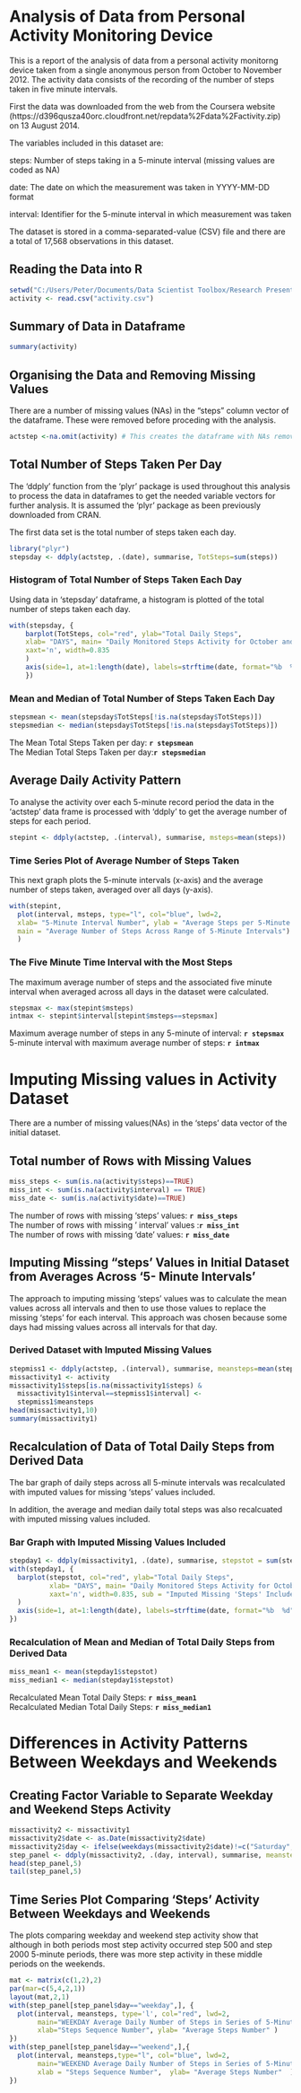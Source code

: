 Analysis of Data from Personal Activity Monitoring Device
========================================================

This is a report of the analysis of data from a personal activity monitorng device taken from a single anonymous person from October to November 2012.  The activity data consists of the recording of the number of steps taken in five minute intervals.

First the data was downloaded from the web from the Coursera website (https://d396qusza40orc.cloudfront.net/repdata%2Fdata%2Factivity.zip) on 13 August 2014.

The variables included in this dataset are:

steps: Number of steps taking in a 5-minute interval (missing values are coded as NA)

date: The date on which the measurement was taken in YYYY-MM-DD format

interval: Identifier for the 5-minute interval in which measurement was taken

The dataset is stored in a comma-separated-value (CSV) file and there are a total of 17,568 observations in this dataset.

## Reading the Data into R

```r
setwd("C:/Users/Peter/Documents/Data Scientist Toolbox/Research Presentation/Project 1")
activity <- read.csv("activity.csv")
```

## Summary of Data in Dataframe
```r
summary(activity)
````
## Organising the Data and Removing Missing Values

There are a number of missing values (NAs) in the "steps" column vector of the dataframe.  These were removed before proceding with the analysis.
```r
actstep <-na.omit(activity) # This creates the dataframe with NAs removed
```
## Total Number of Steps Taken Per Day

The 'ddply' function from the 'plyr' package is used throughout this analysis to process the data in dataframes to get the needed variable vectors for further analysis.  It is assumed the 'plyr' package as been previously downloaded from CRAN.

The first data set is the total number of steps taken each day.
```r
library("plyr")
stepsday <- ddply(actstep, .(date), summarise, TotSteps=sum(steps))
```

### Histogram of Total Number of Steps Taken Each Day

Using data in 'stepsday' dataframe, a histogram is plotted of the total number of steps taken each day.

```r
with(stepsday, {
    barplot(TotSteps, col="red", ylab="Total Daily Steps",
    xlab= "DAYS", main= "Daily Monitored Steps Activity for October and November, 2012",
    xaxt='n', width=0.835
    )
    axis(side=1, at=1:length(date), labels=strftime(date, format="%b  %d"), cex.axis=1,lwd.ticks=1) 
    })
```


### Mean and Median of Total Number of Steps Taken Each Day

```r
stepsmean <- mean(stepsday$TotSteps[!is.na(stepsday$TotSteps)])
stepsmedian <- median(stepsday$TotSteps[!is.na(stepsday$TotSteps)])
```
The Mean Total Steps Taken per day: **`r stepsmean`**     
The Median Total Steps Taken per day:**`r stepsmedian`**      


## Average Daily Activity Pattern

To analyse the activity over each 5-minute record period the data in the 'actstep' data frame is processed with 'ddply' to get the average number of steps for each period.

```r
stepint <- ddply(actstep, .(interval), summarise, msteps=mean(steps))
```

### Time Series Plot of Average Number of Steps Taken
This next graph plots the 5-minute intervals (x-axis) and the average number of steps taken, averaged over all days (y-axis).

```r
with(stepint, 
  plot(interval, msteps, type="l", col="blue", lwd=2,
  xlab= "5-Minute Interval Number", ylab = "Average Steps per 5-Minute Interval",
  main = "Average Number of Steps Across Range of 5-Minute Intervals")
  )
```


### The Five Minute Time Interval with the Most Steps

The maximum average number of steps and the associated five minute interval  when averaged across all days in the dataset were calculated.

```r
stepsmax <- max(stepint$msteps)
intmax <- stepint$interval[stepint$msteps==stepsmax]
```
Maximum average number of steps in any 5-minute of interval: **`r stepsmax`**      
5-minute interval with maximum average number of steps: **`r intmax`**     

# Imputing Missing values in Activity Dataset
There are a number of missing values(NAs) in the 'steps' data vector of the initial dataset.

## Total number of Rows with Missing Values

```r
miss_steps <- sum(is.na(activity$steps)==TRUE)
miss_int <- sum(is.na(activity$interval) == TRUE)
miss_date <- sum(is.na(activity$date)==TRUE)
```
The number of rows with missing 'steps' values: **`r miss_steps`**    
The number of rows with missing ' interval' values :**`r miss_int`**    
The number of rows with missing 'date' values: **`r miss_date`**     

## Imputing Missing "steps' Values in Initial Dataset from Averages Across '5- Minute Intervals'
The approach to imputing missing 'steps' values was to calculate the mean values across all intervals and then to use those values to replace the missing 'steps' for each interval.  This approach was chosen because some days had missing values across all intervals for that day.

### Derived Dataset with Imputed Missing Values
```r
stepmiss1 <- ddply(actstep, .(interval), summarise, meansteps=mean(steps))
missactivity1 <- activity
missactivity1$steps[is.na(missactivity1$steps) & 
  missactivity1$interval==stepmiss1$interval] <- 
  stepmiss1$meansteps
head(missactivity1,10)
summary(missactivity1)
```

## Recalculation of Data of Total Daily Steps from Derived Data
The bar graph of daily steps across all 5-minute intervals was recalculated with imputed values for missing 'steps' values included.  

In addition, the average and median daily total steps was also recalcuated with imputed missing values included.

### Bar Graph with Imputed Missing Values Included

```r
stepday1 <- ddply(missactivity1, .(date), summarise, stepstot = sum(steps))
with(stepday1, {
  barplot(stepstot, col="red", ylab="Total Daily Steps",
          xlab= "DAYS", main= "Daily Monitored Steps Activity for October and November, 2012",
          xaxt='n', width=0.835, sub = "Imputed Missing 'Steps' Included"
  )
  axis(side=1, at=1:length(date), labels=strftime(date, format="%b  %d"), cex.axis=1,lwd.ticks=1)
})
```

### Recalculation of Mean and Median of Total Daily Steps from Derived Data

```r
miss_mean1 <- mean(stepday1$stepstot)
miss_median1 <- median(stepday1$stepstot)
```

Recalculated Mean Total Daily Steps: **`r miss_mean1`**   
Recalculated Median Total Daily Steps: **`r miss_median1`**    

# Differences in Activity Patterns Between Weekdays and Weekends

## Creating Factor Variable to Separate Weekday and Weekend Steps Activity

```r
missactivity2 <- missactivity1
missactivity2$date <- as.Date(missactivity2$date)
missactivity2$day <- ifelse(weekdays(missactivity2$date)!=c("Saturday","Sunday"),"weekday","weekend")
step_panel <- ddply(missactivity2, .(day, interval), summarise, meansteps=mean(steps))
head(step_panel,5)
tail(step_panel,5)
```

## Time Series Plot Comparing 'Steps' Activity Between Weekdays and Weekends
The plots comparing weekday and weekend step activity show that although in both periods most step activity occurred step 500 and step 2000 5-minute periods, there was more step activity in these middle periods on the weekends.

```r
mat <- matrix(c(1,2),2)
par(mar=c(5,4,2,1))
layout(mat,2,1)
with(step_panel[step_panel$day=="weekday",], {
  plot(interval, meansteps, type='l', col="red", lwd=2,
       main="WEEKDAY Average Daily Number of Steps in Series of 5-Minute Intervals",
       xlab="Steps Sequence Number", ylab= "Average Steps Number" )
})
with(step_panel[step_panel$day=="weekend",],{
  plot(interval, meansteps,type="l", col="blue", lwd=2,
       main="WEEKEND Average Daily Number of Steps in Series of 5-Minute Intervals",
       xlab = "Steps Sequence Number",  ylab= "Average Steps Number"  )
})
```
